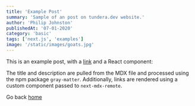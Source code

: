 ```yaml
---
title: 'Example Post'
summary: 'Sample of an post on tundera.dev website.'
author: 'Philip Johnston'
publishedAt: '07-01-2020'
category: 'basic'
tags: ['next.js', 'examples']
image: '/static/images/goats.jpg'
---
```


This is an example post, with a [link](https://nextjs.org) and a React component:

<SocialLinks />

The title and description are pulled from the MDX file and processed using the npm package `gray-matter`. Additionally, links are rendered using a custom component passed to `next-mdx-remote`.

Go back [home](/)
